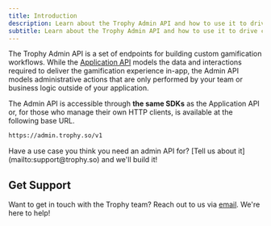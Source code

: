 ```yaml
---
title: Introduction
description: Learn about the Trophy Admin API and how to use it to drive custom workflows using Trophy data.
subtitle: Learn about the Trophy Admin API and how to use it to drive custom workflows using Trophy data.
---
```


The Trophy Admin API is a set of endpoints for building custom gamification workflows. While the [Application API](/api-reference/introduction) models the data and interactions required to deliver the gamification experience in-app, the Admin API models administrative actions that are only performed by your team or business logic outside of your application.

The Admin API is accessible through **the same SDKs** as the Application API or, for those who manage their own HTTP clients, is available at the following base URL.

```bash Base URL
https://admin.trophy.so/v1
```

<Note>
  Have a use case you think you need an admin API for? [Tell us about
  it](mailto:support@trophy.so) and we'll build it!
</Note>

## Get Support

Want to get in touch with the Trophy team? Reach out to us via [email](mailto:support@trophy.so). We're here to help!
